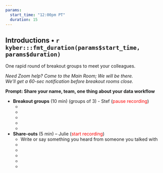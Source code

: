 ```yaml
---
params:
  start_time: "12:00pm PT"
  duration: 15
---
```


## Introductions • `r kyber:::fmt_duration(params$start_time, params$duration)`

One rapid round of breakout groups to meet your colleagues.

*Need Zoom help? Come to the Main Room; We will be there.*  
*We’ll get a 60-sec notification before breakout rooms close.*


**Prompt: Share your name, team, one thing about your data workflow**

- **Breakout groups** (10 min) (groups of 3) - Stef  (<font color="red">pause recording</font>)
  - ‎
  - 
  - 
  - 
  -
- **Share-outs** (5 min) – Julie  (<font color="red">start recording</font>)
  - Write or say something you heard from someone you talked with
  -  
  -  
  - 
  -   
  - 

